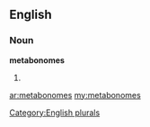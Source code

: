 ==English==

===Noun===
'''metabonomes'''

# {{plural of|[[metabonome]]}}

[[Category:English plurals]]

[[ar:metabonomes]]
[[my:metabonomes]]